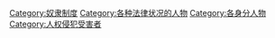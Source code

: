 [[Category:奴隶制度|Category:奴隶制度]]
[[Category:各种法律状况的人物|Category:各种法律状况的人物]]
[[Category:各身分人物|Category:各身分人物]]
[[Category:人权侵犯受害者|Category:人权侵犯受害者]]